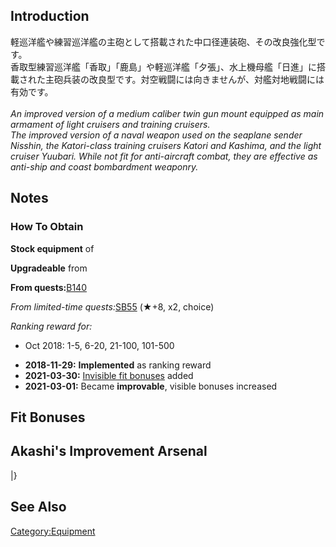 {{EquipmentInfo|310}}

==Introduction==
軽巡洋艦や練習巡洋艦の主砲として搭載された中口径連装砲、その改良強化型です。<br>
香取型練習巡洋艦「香取」「鹿島」や軽巡洋艦「夕張」、水上機母艦「日進」に搭載された主砲兵装の改良型です。対空戦闘には向きませんが、対艦対地戦闘には有効です。
<br><br>
''An improved version of a medium caliber twin gun mount equipped as main armament of light cruisers and training cruisers. <br>The improved version of a naval weapon used on the seaplane sender Nisshin, the Katori-class training cruisers Katori and Kashima, and the light cruiser Yuubari. While not fit for anti-aircraft combat, they are effective as anti-ship and coast bombardment weaponry.''

==Notes==
<div class="mw-collapsible"><h3>How To Obtain</h3>
<div class="mw-collapsible-content">
'''Stock equipment''' of {{Ship/Link|Nisshin A}}

'''Upgradeable''' from {{Equipment/Link|14cm Twin Gun Mount}}

'''From quests: '''[[Quests#B140|B140]]

''From limited-time quests: ''[[Quests/Seasonal#SB55|SB55]] (★+8, x2, choice)

''Ranking reward for:''
* Oct 2018: 1-5, 6-20, 21-100, 101-500

</div></div>


<div class="mw-collapsible><h3>Updates History</h3>
<div class="mw-collapsible-content>
* '''2018-11-29:''' '''Implemented''' as ranking reward
* '''2021-03-30:''' [[Gun Fit Bonuses|Invisible fit bonuses]] added
* '''2021-03-01:''' Became '''improvable''', visible bonuses increased
</div></div>

==Fit Bonuses==
{{:14cm Twin Gun Mount Kai/Bonuses}}

==Akashi's Improvement Arsenal==
{{AkashiWorkshop}}
{{AkashiWorkshopLine
|Name={{PAGENAME}}
|ItemType=RedGunMedium
|Fuel=20
|Ammo=90
|Steel=140
|Baux=30
|Mats0-5=4/5
|Mats6-9=4/7
|Mats10=-
|Screws0-5=3/4
|Screws6-9=4/5
|Screws10=-
|EquipConsume0-5=2x{{RedGunMedium|14cm Single Gun Mount}}
|EquipConsume6-9=1x{{RedGunMedium|14cm Twin Gun Mount}}
|EquipConsume10=-
|Sun=&nbsp;<br>Y
|Mon=K<br>&nbsp;
|Tue=K<br>&nbsp;
|Wed=K<br>&nbsp;
|Thu=K<br>&nbsp;
|Fri=&nbsp;<br>Y
|Sat=&nbsp;<br>Y
|2ndShip = [[Kashima#First Upgrade|Kashima Kai]]<br>[[Yuubari|Yuubari (base or Kai)]]
|Notes=
}}
|}

==See Also==
{{Equipmentlist}}
[[Category:Equipment]]
